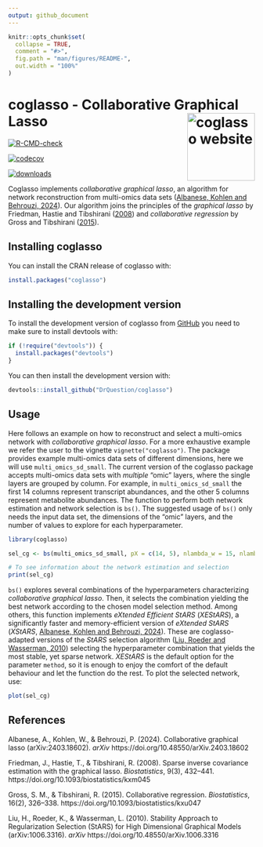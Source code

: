 ```yaml
---
output: github_document
---
```


<!-- README.md is generated from README.Rmd. Please edit that file -->

```r
knitr::opts_chunk$set(
  collapse = TRUE,
  comment = "#>",
  fig.path = "man/figures/README-",
  out.width = "100%"
)
```

# coglasso - Collaborative Graphical Lasso <a href="https://drquestion.github.io/coglasso/"><img src="man/figures/logo.png" align="right" height="138" alt="coglasso website" /></a>

<!-- badges: start -->
[![R-CMD-check](https://github.com/DrQuestion/coglasso/actions/workflows/R-CMD-check.yaml/badge.svg)](https://github.com/DrQuestion/coglasso/actions/workflows/R-CMD-check.yaml)

[![codecov](https://codecov.io/gh/DrQuestion/coglasso/graph/badge.svg?token=Q370RQ1CAD)](https://app.codecov.io/gh/DrQuestion/coglasso)

[![downloads](https://cranlogs.r-pkg.org/badges/coglasso)](https://cran.r-project.org/package=coglasso)
<!-- badges: end -->

Coglasso implements *collaborative graphical lasso*, an algorithm for network reconstruction from multi-omics data sets ([Albanese, Kohlen and Behrouzi, 2024](#references)). Our algorithm joins the principles of the *graphical lasso* by Friedman, Hastie and Tibshirani ([2008](#references)) and *collaborative regression* by Gross and Tibshirani ([2015](#references)).

## Installing coglasso

You can install the CRAN release of coglasso with:

``` r
install.packages("coglasso")
```

## Installing the development version

To install the development version of coglasso from [GitHub](https://github.com/) you need to make sure to install devtools with:

```r
if (!require("devtools")) {
  install.packages("devtools")
}
```

You can then install the development version with:

``` r
devtools::install_github("DrQuestion/coglasso")
```

## Usage

Here follows an example on how to reconstruct and select a multi-omics network with *collaborative graphical lasso*. For a more exhaustive example we refer the user to the vignette `vignette("coglasso")`. The package provides example multi-omics data sets of different dimensions, here we will use `multi_omics_sd_small`. The current version of the coglasso package accepts multi-omics data sets with  *multiple* "omic" layers, where the single layers are grouped by column. For example, in `multi_omics_sd_small` the first 14 columns represent transcript abundances, and the other 5 columns represent metabolite abundances. The function to perform both network estimation and network selection is `bs()`. The suggested usage of `bs()` only needs the input data set, the dimensions of the "omic" layers, and the number of values to explore for each hyperparameter.

```r
library(coglasso)

sel_cg <- bs(multi_omics_sd_small, pX = c(14, 5), nlambda_w = 15, nlambda_b = 15, nc = 5)

# To see information about the network estimation and selection
print(sel_cg)
```

`bs()` explores several combinations of the hyperparameters characterizing *collaborative graphical lasso*. Then, it selects the combination yielding the best network according to the chosen model selection method. Among others, this function implements *eXtended Efficient StARS* (*XEStARS*), a significantly faster and memory-efficient version of *eXtended StARS* (*XStARS*, [Albanese, Kohlen and Behrouzi, 2024](#ref)). These are coglasso-adapted versions of the *StARS* selection algorithm ([Liu, Roeder and Wasserman, 2010](#references)) selecting the hyperparameter combination that yields the most stable, yet sparse network. *XEStARS* is the default option for the parameter `method`, so it is enough to enjoy the comfort of the default behaviour and let the function do the rest. To plot the selected network, use:

```r
plot(sel_cg)
```


## References

  Albanese, A., Kohlen, W., & Behrouzi, P. (2024). Collaborative graphical lasso (arXiv:2403.18602). *arXiv* https://doi.org/10.48550/arXiv.2403.18602
  
  Friedman, J., Hastie, T., & Tibshirani, R. (2008). Sparse inverse covariance estimation with the graphical lasso. *Biostatistics*, 9(3), 432–441. https://doi.org/10.1093/biostatistics/kxm045
  
  Gross, S. M., & Tibshirani, R. (2015). Collaborative regression. *Biostatistics*, 16(2), 326–338. https://doi.org/10.1093/biostatistics/kxu047
  
  Liu, H., Roeder, K., & Wasserman, L. (2010). Stability Approach to Regularization Selection (StARS) for High Dimensional Graphical Models (arXiv:1006.3316). *arXiv* https://doi.org/10.48550/arXiv.1006.3316
